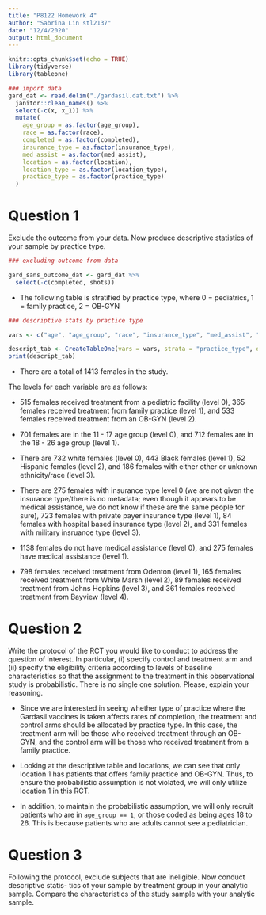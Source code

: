 ```yaml
---
title: "P8122 Homework 4"
author: "Sabrina Lin stl2137"
date: "12/4/2020"
output: html_document
---
```


```r
knitr::opts_chunk$set(echo = TRUE)
library(tidyverse)
library(tableone)
```

```r
### import data
gard_dat <- read.delim("./gardasil.dat.txt") %>% 
  janitor::clean_names() %>% 
  select(-c(x, x_1)) %>% 
  mutate(
    age_group = as.factor(age_group),
    race = as.factor(race),
    completed = as.factor(completed),
    insurance_type = as.factor(insurance_type),
    med_assist = as.factor(med_assist),
    location = as.factor(location),
    location_type = as.factor(location_type),
    practice_type = as.factor(practice_type)
  )
```

# Question 1
Exclude the outcome from your data. Now produce descriptive statistics of your sample by practice type.

```r
### excluding outcome from data

gard_sans_outcome_dat <- gard_dat %>% 
  select(-c(completed, shots))
```

* The following table is stratified by practice type, where 0 = pediatrics, 1 = family practice, 2 = OB-GYN

```r
### descriptive stats by practice type

vars <- c("age", "age_group", "race", "insurance_type", "med_assist", "location", "location_type")

descript_tab <- CreateTableOne(vars = vars, strata = "practice_type", data = gard_sans_outcome_dat)
print(descript_tab)
```

* There are a total of 1413 females in the study. 

The levels for each variable are as follows:

  * 515 females received treatment from a pediatric facility (level 0), 365 females received treatment from family practice (level 1), and 533 females received treatment from an OB-GYN (level 2). 

  * 701 females are in the 11 - 17 age group (level 0), and 712 females are in the 18 - 26 age group (level 1). 

  * There are 732 white females (level 0), 443 Black females (level 1), 52 Hispanic females (level 2), and 186 females with either other or unknown ethnicity/race (level 3).
  
  * There are 275 females with insurance type level 0 (we are not given the insurance type/there is no metadata; even though it appears to be medical assistance, we do not know if these are the same people for sure), 723 females with private payer insurance type (level 1), 84 females with hospital based insurance type (level 2), and 331 females with military insruance type (level 3). 
  
  * 1138 females do not have medical assistance (level 0), and 275 females have medical assistance (level 1). 
  
  * 798 females received treatment from Odenton (level 1), 165 females received treatment from White Marsh (level 2), 89 females received treatment from Johns Hopkins (level 3), and 361 females received treatment from Bayview (level 4). 
  
# Question 2

Write the protocol of the RCT you would like to conduct to address the question of interest. In particular, (i) specify control and treatment arm and (ii) specify the eligibility criteria according to levels of baseline characteristics so that the assignment to the treatment in this observational study is probabilistic. There is no single one solution. Please, explain your reasoning.

* Since we are interested in seeing whether type of practice where the Gardasil vaccines is taken affects rates of completion, the treatment and control arms should be allocated by practice type. In this case, the treatment arm will be those who received treatment through an OB-GYN, and the control arm will be those who received treatment from a family practice. 

* Looking at the descriptive table and locations, we can see that only location 1 has patients that offers family practice and OB-GYN. Thus, to ensure the probabilistic assumption is not violated, we will only utilize location 1 in this RCT. 

* In addition, to maintain the probabilistic assumption, we will only recruit patients who are in `age_group == 1`, or those coded as being ages 18 to 26. This is because patients who are adults cannot see a pediatrician. 

# Question 3

Following the protocol, exclude subjects that are ineligible. Now conduct descriptive statis- tics of your sample by treatment group in your analytic sample. Compare the characteristics of the study sample with your analytic sample.

```r

```

